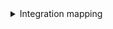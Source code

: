<details>

<summary> Integration mapping </summary>

```yaml showLineNumbers
resources:
  - kind: work-item
    selector:
      query: 'true'
      expand: 'All'
      wiql: '[System.WorkItemType] = "Task" order by [System.CreatedDate] desc'
    port:
      entity:
        mappings:
          identifier: .id | tostring
          title: .fields."System.Title"
          blueprint: '"workItem"'
          properties:
            type: .fields."System.WorkItemType"
            state: .fields."System.State"
            effort: .fields."Microsoft.VSTS.Scheduling.Effort"
            description: .fields."System.Description"
            link: .url
            reason: .fields."System.Reason"
            createdBy: .fields."System.CreatedBy".displayName
            changedBy: .fields."System.ChangedBy".displayName
            assignedTo: .fields."System.AssignedTo".displayName
            createdDate: .fields."System.CreatedDate"
            changedDate: .fields."System.ChangedDate"
          relations:
            project: .__projectId | gsub(" "; "")
            column: >-
              .fields."System.WorkItemType"+"-"+.fields."System.BoardColumn"+"-"+.__project.id
              | gsub(" "; "")

```

</details>
